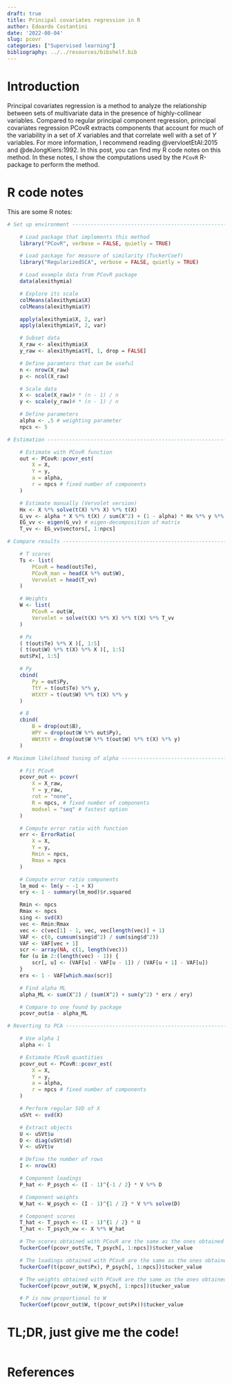 ```yaml
---
draft: true
title: Principal covariates regression in R
author: Edoardo Costantini
date: '2022-08-04'
slug: pcovr
categories: ["Supervised learning"]
bibliography: ../../resources/bibshelf.bib
---
```


# Introduction

Principal covariates regression is a method to analyze the relationship between sets of multivariate data in the presence of highly-collinear variables.
Compared to regular principal component regression, principal covariates regression PCovR extracts components that account for much of the variability in a set of $X$ variables and that correlate well with a set of $Y$ variables.
For more information, I recommend reading @vervloetEtAl:2015 and @deJongKiers:1992.
In this post, you can find my R code notes on this method.
In these notes, I show the computations used by the `PCovR` R-package to perform the method.

# R code notes

This are some R notes:

```r
# Set up environment -----------------------------------------------------------

    # Load package that implements this method
    library("PCovR", verbose = FALSE, quietly = TRUE)

    # Load package for measure of similarity (TuckerCoef)
    library("RegularizedSCA", verbose = FALSE, quietly = TRUE)

    # Load example data from PCovR package
    data(alexithymia)

    # Explore its scale
    colMeans(alexithymia$X)
    colMeans(alexithymia$Y)

    apply(alexithymia$X, 2, var)
    apply(alexithymia$Y, 2, var)

    # Subset data
    X_raw <- alexithymia$X
    y_raw <- alexithymia$Y[, 1, drop = FALSE]

    # Define paramters that can be useful
    n <- nrow(X_raw)
    p <- ncol(X_raw)

    # Scale data
    X <- scale(X_raw)# * (n - 1) / n
    y <- scale(y_raw)# * (n - 1) / n

    # Define parameters
    alpha <- .5 # weighting parameter
    npcs <- 5

# Estimation -------------------------------------------------------------------

    # Estimate with PCovR function
    out <- PCovR::pcovr_est(
        X = X,
        Y = y,
        a = alpha,
        r = npcs # fixed number of components
    )

    # Estimate manually (Vervolet version)
    Hx <- X %*% solve(t(X) %*% X) %*% t(X)
    G_vv <- alpha * X %*% t(X) / sum(X^2) + (1 - alpha) * Hx %*% y %*% t(y) %*% Hx / sum(y^2)
    EG_vv <- eigen(G_vv) # eigen-decomposition of matrix
    T_vv <- EG_vv$vectors[, 1:npcs]

# Compare results --------------------------------------------------------------

    # T scores
    Ts <- list(
        PCovR = head(out$Te),
        PCovR_man = head(X %*% out$W),
        Vervolet = head(T_vv)
    )

    # Weights
    W <- list(
        PCovR = out$W,
        Vervolet = solve(t(X) %*% X) %*% t(X) %*% T_vv
    )

    # Px
    ( t(out$Te) %*% X )[, 1:5]
    ( t(out$W) %*% t(X) %*% X )[, 1:5]
    out$Px[, 1:5]

    # Py
    cbind(
        Py = out$Py,
        TtY = t(out$Te) %*% y,
        WtXtY = t(out$W) %*% t(X) %*% y
    )

    # B
    cbind(
        B = drop(out$B),
        WPY = drop(out$W %*% out$Py),
        WWtXtY = drop(out$W %*% t(out$W) %*% t(X) %*% y)
    )

# Maximum likelihood tuning of alpha -------------------------------------------

    # Fit PCovR
    pcovr_out <- pcovr(
        X = X_raw,
        Y = y_raw,
        rot = "none",
        R = npcs, # fixed number of components
        modsel = "seq" # fastest option
    )

    # Compute error ratio with function
    err <- ErrorRatio(
        X = X,
        Y = y,
        Rmin = npcs,
        Rmax = npcs
    )

    # Compute error ratio components
    lm_mod <- lm(y ~ -1 + X)
    ery <- 1 - summary(lm_mod)$r.squared

    Rmin <- npcs
    Rmax <- npcs
    sing <- svd(X)
    vec <- Rmin:Rmax
    vec <- c(vec[1] - 1, vec, vec[length(vec)] + 1)
    VAF <- c(0, cumsum(sing$d^2) / sum(sing$d^2))
    VAF <- VAF[vec + 1]
    scr <- array(NA, c(1, length(vec)))
    for (u in 2:(length(vec) - 1)) {
        scr[, u] <- (VAF[u] - VAF[u - 1]) / (VAF[u + 1] - VAF[u])
    }
    erx <- 1 - VAF[which.max(scr)]

    # Find alpha ML
    alpha_ML <- sum(X^2) / (sum(X^2) + sum(y^2) * erx / ery)

    # Compare to one found by package
    pcovr_out$a - alpha_ML

# Reverting to PCA -------------------------------------------------------------

    # Use alpha 1
    alpha <- 1

    # Estimate PCovR quantities
    pcovr_out <- PCovR::pcovr_est(
        X = X,
        Y = y,
        a = alpha,
        r = npcs # fixed number of components
    )

    # Perform regular SVD of X
    uSVt <- svd(X)

    # Extract objects
    U <- uSVt$u
    D <- diag(uSVt$d)
    V <- uSVt$v

    # Define the number of rows
    I <- nrow(X)

    # Component loadings
    P_hat <- P_psych <- (I - 1)^{-1 / 2} * V %*% D

    # Component weights
    W_hat <- W_psych <- (I - 1)^{1 / 2} * V %*% solve(D)

    # Component scores
    T_hat <- T_psych <- (I - 1)^{1 / 2} * U
    T_hat <- T_psych_xw <- X %*% W_hat

    # The scores obtained with PCovR are the same as the ones obtained with PCA
    TuckerCoef(pcovr_out$Te, T_psych[, 1:npcs])$tucker_value

    # The loadings obtained with PCovR are the same as the ones obtained with PCA
    TuckerCoef(t(pcovr_out$Px), P_psych[, 1:npcs])$tucker_value

    # The weights obtained with PCovR are the same as the ones obtained with PCA
    TuckerCoef(pcovr_out$W, W_psych[, 1:npcs])$tucker_value

    # P is now proportional to W
    TuckerCoef(pcovr_out$W, t(pcovr_out$Px))$tucker_value

```

# TL;DR, just give me the code!
```r
```

# References